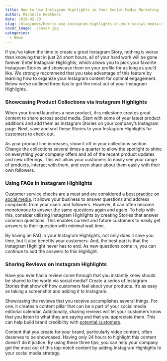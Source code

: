 ```yaml
---
title: How to Use Instagram Highlights in Your Social Media Marketing
author: Michelle Heathers
date: 2019-02-20
slug: /blog/news/how-to-use-instagram-highlights-in-your-social-media-marketing
cover_image: ./cover.jpg
categories:
  - News
---
```


If you’ve taken the time to create a great Instagram Story, nothing is worse than knowing that in just 24 short hours, all of your hard work will be gone forever. Enter Instagram Highlights, which allows you to pick your favorite Instagram Stories and showcase them on your profile for as long as you’d like. We strongly recommend that you take advantage of this feature by learning how to organize your Instagram content for optimal engagement. Below we’ve outlined three tips to get the most out of your Instagram Highlights.

### Showcasing Product Collections via Instagram Highlights

When your brand launches a new product, this milestone creates great content to share across social media. Start with some of your latest product additions and add them as Instagram Stories on your company’s Instagram page. Next, save and sort these Stories to your Instagram Highlights for customers to check out.

As your product line increases, show it off in your collections section. Change the collections several times a quarter to allow the spotlight to shine on everything your company offers and all of the recent product updates and new offerings. This will allow your customers to easily see your range of products, interact with them, and even share about them easily with their own followers.

### Using FAQs in Instagram Highlights

Customer service checks are a must and are considered a [best practice on social media][1]. It allows your business to answer questions and address complaints from your users and followers. However, it can often become monotonous to answer the same questions again and again. To help with this, consider utilizing Instagram Highlights by creating Stories that answer common questions. This enables current and future customers to easily get answers to their question with minimal wait time.

By having an FAQ in your Instagram Highlights, not only does it save you time, but it also benefits your customers. And, the best part is that the Instagram Highlight never has to end. As new questions come in, you can continue to add the answers to this Highlight.

### Sharing Reviews on Instagram Highlights

Have you ever had a review come through that you instantly knew should be shared to the world via social media? Create a series of Instagram Stories that show off how customers feel about your products. It’s as easy as taking a screenshot and adding it to Instagram.

Showcasing the reviews that you receive accomplishes several things. For one, it creates a content pillar that can be a part of your social media editorial calendar. Additionally, sharing reviews will let your customers know that you listen to what they are saying and that you appreciate them. This can help build brand credibility with [potential customers][2].

Content that you create for your brand, particularly video content, often deserves to be showcased. Having only 24 hours to highlight this content doesn’t do it justice. By using these three tips, you can help your company get the most out of this top-notch content by adding Instagram Highlights to your social media strategy.

[1]: /blog/tips/5-lessons-marketers-can-learn-from-taylor-swift
[2]: /blog/tips/looking-to-grow-your-following-on-instagram-follow-these-6-simple-steps
